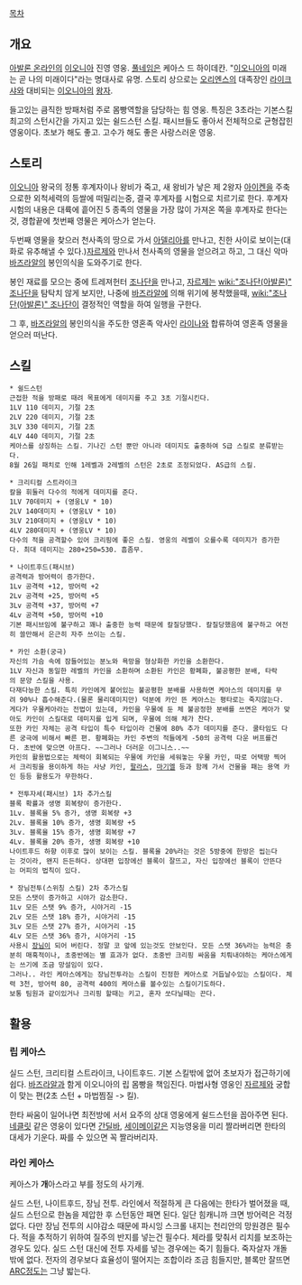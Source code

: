 [[목차]]
== 개요 ==
[[아발론 온라인]]의 [[이오니아]] 진영 영웅. [[풀네임]]은 케아스 드 하이데칸.
"[[이오니아]]의 미래는 곧 나의 미래이다"라는 명대사로 유명.
스토리 상으로는 [[오리엔스]]의 대족장인 [[라이크샤]]와 대비되는 [[이오니아]]의 [[왕자]].

들고있는 큼직한 방패처럼 주로 몸빵역할을 담당하는 힘 영웅. 특징은 3초라는 기본스킬 최고의 스턴시간을 가지고 있는 쉴드스턴 스킬. 패시브들도 좋아서 전체적으로 균형잡힌 영웅이다. 초보가 해도 좋고. 고수가 해도 좋은 사랑스러운 영웅.

== 스토리 ==
[[이오니아]] 왕국의 정통 후계자이나 왕비가 죽고, 새 왕비가 낳은 제 2왕자 [[아이켄]]을 주축으로한 외척세력의 등쌀에 떠밀리는중, 결국 후계자를 시험으로 치르기로 한다.
후계자 시험의 내용은 대륙에 흩어진 5 종족의 영물을 가장 많이 가져온 쪽을 후계자로 한다는 것, 경합끝에 첫번째 영물은 케아스가 얻는다.

두번째 영물을 찾으러 천사족의 땅으로 가서 [[아델리아]]를 만나고, 친한 사이로 보이는(대화로 유추해낼 수 있다.)[[자르제]]와 만나서 천사족의 영물을 얻으려고 하고, 그 대신 악마 [[바즈라알]]의 봉인의식을 도와주기로 한다.

봉인 재료를 모으는 중에 트레져헌터 [[조나단]]을 만나고, [[자르제]]는 [[wiki:"조나단(아발론)" 조나단]]을 탐탁치 않게 보지만, 나중에 [[바즈라알]]에 의해 위기에 봉착했을때, [[wiki:"조나단(아발론)" 조나단]]이 결정적인 역할을 하여 일행을 구한다.

그 후, [[바즈라알]]의 봉인의식을 주도한 영혼족 악사인 [[라이나]]와 합류하여 영혼족 영물을 얻으러 떠난다.

== 스킬 ==
 * 쉴드스턴
 근접한 적을 방패로 때려 목표에게 데미지를 주고 3초 기절시킨다.
 1LV 110 데미지, 기절 2초 
 2LV 220 데미지, 기절 2초 
 3LV 330 데미지, 기절 2초 
 4LV 440 데미지, 기절 2초
 케아스를 상징하는 스킬. 기나긴 스턴 뿐만 아니라 데미지도 출중하여 S급 스킬로 분류받는다.
 8월 26일 패치로 인해 1레벨과 2레벨의 스턴은 2초로 조정되었다. AS급의 스킬.

 * 크리티컬 스트라이크
 칼을 휘둘러 다수의 적에게 데미지를 준다.
 1LV 70데미지 + (영웅LV * 10)
 2LV 140데미지 + (영웅LV * 10)
 3LV 210데미지 + (영웅LV * 10)
 4LV 280데미지 + (영웅LV * 10)
 다수의 적을 공격할수 있어 크리핑에 좋은 스킬. 영웅의 레벨이 오를수록 데미지가 증가한다. 최대 데미지는 280+250=530. 흠좀무.

 * 나이트후드(패시브)
 공격력과 방어력이 증가한다.
 1Lv 공격력 +12, 방어력 +2
 2Lv 공격력 +25, 방어력 +5
 3Lv 공격력 +37, 방어력 +7
 4Lv 공격력 +50, 방어력 +10
 기본 패시브임에 불구하고 꽤나 출중한 능력 때문에 칼질당했다. 칼질당했음에 불구하고 여전히 쓸만해서 은근히 자주 쓰이는 스킬.

 * 카인 소환(궁극)
 자신의 가슴 속에 잠들어있는 분노와 욕망을 형상화한 카인을 소환한다.
 1LV 자신과 동일한 레벨의 카인을 소환하며 소환된 카인은 황폐화, 불공평한 분배, 타락의 문양 스킬을 사용.
 다재다능한 스킬. 특히 카인에게 붙어있는 불공평한 분배를 사용하면 케아스의 데미지를 무려 90%나 흡수해준다.(물론 물리데미지만) 덕분에 카인 뜬 케아스는 평타로는 죽지않는다. 
 게다가 우물케아라는 전법이 있는데, 카인을 우물에 둔 체 불공정한 분배를 쓰면은 케아가 맞아도 카인이 스킬대로 데미지를 입게 되며, 우물에 의해 체가 찬다.
 또한 카인 자체는 공격 타입이 특수 타입이라 건물에 80% 추가 데미지를 준다. 쿨타임도 다른 궁극에 비해서 빠른 편. 황폐화는 카인 주변의 적들에게 -50의 공격력 다운 버프를건다. 초반에 맞으면 아프다. ~~그러나 더러운 이그니스..~~
 카인의 활용법으로는 체력이 회복되는 우물에 카인을 세워놓는 우물 카인, 따로 어택땅 찍어서 크리핑을 용이하게 하는 사냥 카인, [[팔라스]], [[마기엘]] 등과 함께 가서 건물을 패는 용역 카인 등등 활용도가 무한하다.


 * 전투자세(패시브) 1차 추가스킬
 블록 확률과 생명 회복량이 증가한다.
 1Lv. 블록율 5% 증가, 생명 회복량 +3
 2Lv. 블록율 10% 증가, 생명 회복량 +5
 3Lv. 블록율 15% 증가, 생명 회복량 +7
 4Lv. 블록율 20% 증가, 생명 회복량 +10
 나이트후드 하향 이후로 많이 보이는 스킬. 블록율 20%라는 것은 5방중에 한방은 씹는다는 것이라, 왠지 든든하다. 상대편 입장에선 블록이 잘뜨고, 자신 입장에선 블록이 안뜬다는 머피의 법칙이 있다.

 * 장님전투(스위칭 스킬) 2차 추가스킬
 모든 스탯이 증가하고 시야가 감소한다.
 1Lv 모든 스탯 9% 증가, 시야거리 -15
 2Lv 모든 스탯 18% 증가, 시야거리 -15
 3Lv 모든 스탯 27% 증가, 시야거리 -15
 4Lv 모든 스탯 36% 증가, 시야거리 -15
 사용시 [[장님]]이 되어 버린다. 정말 코 앞에 있는것도 안보인다. 모든 스탯 36%라는 능력은 충분히 매혹적이나, 초중반에는 별 효과가 없다. 초중반 크리핑 싸움을 치뤄내야하는 케아스에게는 쓰기에 조금 망설임이 있다.
 그러나.. 라인 케아스에게는 장님전투라는 스킬이 진정한 케아스로 거듭날수있는 스킬이다. 체력 3천, 방어력 80, 공격력 400의 케아스를 볼수있는 스킬이기도하다.
 보통 팀원과 같이있거나 크리핑 할때는 키고, 혼자 쏘다닐때는 끈다.

== 활용 ==
=== 립 케아스 ===
실드 스턴, 크리티컬 스트라이크, 나이트후드. 기본 스킬밖에 없어 초보자가 접근하기에 쉽다.
[[바즈라알]]과 함게 이오니아의 립 몸빵을 책임진다. 마법사형 영웅인 [[자르제]]와 궁합이 맞는 편(2초 스턴 + 마법찜질 -> 킬).

한타 싸움이 일어나면 최전방에 서서 요주의 상대 영웅에게 쉴드스턴을 꼽아주면 된다. [[네클릿]] 같은 영웅이 있다면 [[간딜바]], [[세이메이]]같은 지능영웅을 미리 짤라버리면 한타의 대세가 기운다. 짜를 수 있으면 꼭 짤라버리자.

=== 라인 케아스 ===
케아스가 '''개'''아스라고 부를 정도의 사기캐.

실드 스턴, 나이트후드, 장님 전투.
라인에서 적절하게 큰 다음에는 한타가 벌어졌을 때, 실드 스턴으로 한놈을 제압한 후 스턴동안 패면 된다. 일단 힘캐니까 크면 방어력은 걱정 없다. 다만 장님 전투의 시야감소 때문에 파시잉 스크롤 내지는 천리안의 망원경은 필수다. 적을 추적하기 위하여 질주의 반지를 넣는건 필수다. 체라를 맞춰서 리치를 보조하는 경우도 있다.
실드 스턴 대신에 전투 자세를 넣는 경우에는 죽기 힘들다. 죽자살자 개돌밖에 없다. 전자의 경우보다 효율성이 떨어지는 조합이라 조금 힘들지만, 블록만 잘뜨면 [[ARC]]정도는 그냥 밟는다.
